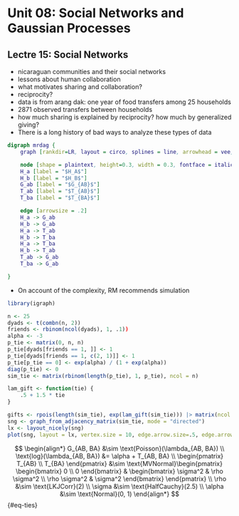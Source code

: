 # Unit 08: Social Networks and Gaussian Processes

## Lectre 15: Social Networks

- nicaraguan communities and their social networks
- lessons about human collaboration
- what motivates sharing and collaboration? 
- reciprocity? 
- data is from arang dak: one year of food transfers among 25 households
- 2871 observed transfers between households
- how much sharing is explained by reciprocity? how much by generalized giving? 
- There is a long history of bad ways to analyze these types of data


```dot
digraph mrdag {
    graph [rankdir=LR, layout = circo, splines = line, arrowhead = vee, arrowsize = 0.2]

    node [shape = plaintext, height=0.3, width = 0.3, fontface = italic]
    H_a [label = "$H_A$"]
    H_b [label = "$H_B$"]
    G_ab [label = "$G_{AB}$"]
    T_ab [label = "$T_{AB}$"]
    T_ba [label = "$T_{BA}$"]

    edge [arrowsize = .2]
    H_a -> G_ab
    H_b -> G_ab
    H_a -> T_ab
    H_b -> T_ba
    H_a -> T_ba
    H_b -> T_ab
    T_ab -> G_ab
    T_ba -> G_ab

}
```

- On account of the complexity, RM recommends simulation

```r
library(igraph)

n <- 25
dyads <- t(combn(n, 2))
friends <- rbinom(ncol(dyads), 1, .1))
alpha <- -3
p_tie <- matrix(0, n, n)
p_tie[dyads[friends == 1, ]] <- 1
p_tie[dyads[friends == 1, c(2, 1)]] <- 1
p_tie[p_tie == 0] <- exp(alpha) / (1 + exp(alpha))
diag(p_tie) <- 0
sim_tie <- matrix(rbinom(length(p_tie), 1, p_tie), ncol = n)

lam_gift <- function(tie) {
    .5 + 1.5 * tie
}

gifts <- rpois(length(sim_tie), exp(lam_gift(sim_tie))) |> matrix(ncol = n)
sng <- graph_from_adjacency_matrix(sim_tie, mode = "directed")
lx <- layout_nicely(sng)
plot(sng, layout = lx, vertex.size = 10, edge.arrow.size=.5, edge.arrow.width=.4, edge.curved=.2)
```

$$
\begin{align*}
    G_{AB, BA} &\sim \text{Poisson}(\lambda_{AB, BA}) \\
    \text{log}(\lambda_{AB, BA}) &= \alpha + T_{AB, BA} \\
    \begin{pmatrix}
        T_{AB} \\ 
        T_{BA}
    \end{pmatrix} &\sim 
    \text{MVNormal}\begin{pmatrix}
        \begin{bmatrix}
            0 \\
            0
        \end{bmatrix} & 
        \begin{bmatrix}
            \sigma^2 & \rho \sigma^2 \\
            \rho \sigma^2 & \sigma^2
        \end{bmatrix}
    \end{pmatrix} \\
    \rho &\sim \text{LKJCorr}(2) \\
    \sigma &\sim \text{HalfCauchy}(2.5) \\
    \alpha &\sim \text{Normal}(0, 1)
\end{align*}
$${#eq-ties}

